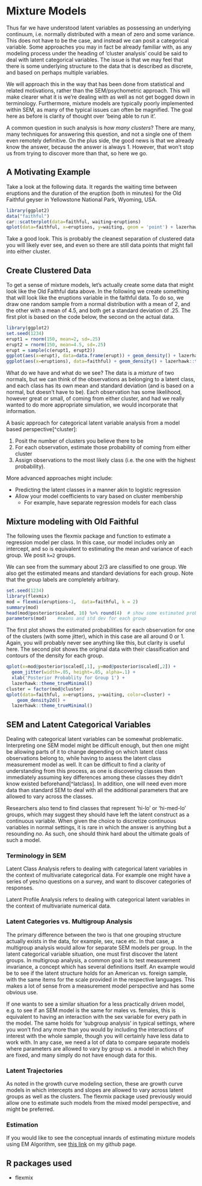 # Mixture Models

Thus far we have understood latent variables as possessing an underlying continuum, i.e. normally distributed with a mean of zero and some variance.  This does not have to be the case, and instead we can posit a categorical variable.  Some approaches you may in fact be already familiar with, as any modeling process under the heading of 'cluster analysis' could be said to deal with latent categorical variables.  The issue is that we may feel that there is some underlying structure to the data that is described as discrete, and based on perhaps multiple variables.  

We will approach this in the way that has been done from statistical and related motivations, rather than the SEM/psychometric approach.  This will make clearer what it is we're dealing with as well as not get bogged down in terminology.  Furthermore, mixture models are typically poorly implemented within SEM, as many of the typical issues can often be magnified.  The goal here as before is clarity of thought over 'being able to run it'.  

A common question in such analysis is *how many clusters*?  There are many, many techniques for answering this question, and not a single one of them even remotely definitive.  On the plus side, the good news is that we already know the answer, because the answer is always 1.  However, that won't stop us from trying to discover more than that, so here we go.


## A Motivating Example
Take a look at the following data. It regards the waiting time between eruptions and the duration of the eruption (both in minutes) for the Old Faithful geyser in Yellowstone National Park, Wyoming, USA.

```r
library(ggplot2)
data("faithful")
car::scatterplot(data=faithful, waiting~eruptions)
qplot(data=faithful, x=eruptions, y=waiting, geom = 'point') + lazerhawk::theme_trueMinimal()
```

Take a good look.  This is probably the cleanest separation of clustered data you will likely ever see, and even so there are still data points that might fall into either cluster.

## Create Clustered Data
To get a sense of mixture models, let's actually create some data that might look like the Old Faithful data above. In the following we create something that will look like the eruptions variable in the faithful data. To do so, we draw one random sample from a normal distribution with a mean of 2, and the other with a mean of 4.5, and both get a standard deviation of .25.  The first plot is based on the code below, the second on the actual data.

```r
library(ggplot2)
set.seed(1234)
erupt1 = rnorm(150, mean=2, sd=.25)
erupt2 = rnorm(150, mean=4.5, sd=.25)
erupt = sample(c(erupt1, erupt2))
ggplot(aes(x=erupt), data=data.frame(erupt)) + geom_density() + lazerhawk::theme_trueMinimal()
ggplot(aes(x=eruptions), data=faithful) + geom_density() + lazerhawk::theme_trueMinimal()
```

What do we have and what do we see?  The data is a *mixture* of two normals, but we can think of the observations as belonging to a latent class, and each class has its own mean and standard deviation (and is based on a normal, but doesn't have to be).  Each observation has some likelihood, however great or small, of coming from either cluster, and had we really wanted to do more appropriate simulation, we would incorporate that information.

A basic approach for categorical latent variable analysis from a model based perspective[^cluster]:

1. Posit the number of clusters you believe there to be
2. For each observation, estimate those probability of coming from either cluster
3. Assign observations to the most likely class (i.e. the one with the highest probability).

More advanced approaches might include:

- Predicting the latent classes in a manner akin to logistic regression
- Allow your model coefficients to vary based on cluster membership
    - For example, have separate regression models for each class


## Mixture modeling with Old Faithful
The following uses the <span class="pack">flexmix</span>  package and function to estimate a regression model per class.  In this case, our model includes only an intercept, and so is equivalent to estimating the mean and variance of each group.  We posit `k=2` groups.

We can see from the summary about 2/3 are classified to one group. We also get the estimated means and standard deviations for each group.  Note that the group labels are completely arbitrary.

```r
set.seed(1234)
library(flexmix)
mod = flexmix(eruptions~1,  data=faithful, k = 2)
summary(mod)
head(mod@posterior$scaled, 10) %>% round(4)  # show some estimated probabilities
parameters(mod)    #means and std dev for each group
```


The first plot shows the estimated probabilities for each observation for one of the clusters (with some jitter), which in this case are all around 0 or 1.  Again, you will probably never see anything like this, but clarity is useful here.  The second plot shows the original data with their classification and contours of the density for each group.

```r
qplot(x=mod@posterior$scaled[,1], y=mod@posterior$scaled[,2]) + 
  geom_jitter(width=.05, height=.05, alpha=.1) + 
  xlab('Posterior Probablity for Group 1') +
  lazerhawk::theme_trueMinimal() 
cluster = factor(mod@cluster)
qplot(data=faithful, x=eruptions, y=waiting, color=cluster) + 
    geom_density2d() +
  lazerhawk::theme_trueMinimal()
```



## SEM and Latent Categorical Variables

Dealing with categorical latent variables can be somewhat problematic. Interpreting one SEM model might be difficult enough, but then one might be allowing parts of it to change depending on which latent class observations belong to, while having to assess the latent class measurement model as well.  It can be difficult to find a clarity of understanding from this process, as one is discovering classes then immediately assuming key differences among these classes they didn't know existed beforehand[^latclass].  In addition, one will need even more data than standard SEM to deal with all the additional parameters that are allowed to vary across the classes.  

Researchers also tend to find classes that represent 'hi-lo' or 'hi-med-lo' groups, which may suggest they should have left the latent construct as a continuous variable. When given the choice to discretize continuous variables in normal settings, it is rare in which the answer is anything but a resounding *no*.  As such, one should think hard about the ultimate goals of such a model.  

### Terminology in SEM

<span class="emph">Latent Class Analysis</span> refers to dealing with categorical latent variables in the context of multivariate categorical data.  For example one might have a series of yes/no questions on a survey, and want to discover categories of responses.

<span class="emph">Latent Profile Analysis</span> refers to dealing with categorical latent variables in the context of multivariate numerical data. 

### Latent Categories vs. Multigroup Analysis

The primary difference between the two is that one grouping structure actually exists in the data, for example, sex, race etc. In that case, a <span class="emph">multigroup analysis</span> would allow for separate SEM models per group.  In the latent categorical variable situation, one must first discover the latent groups. In multigroup analysis, a common goal is to test <span class="emph">measurement invariance</span>, a concept which has several definitions itself.  An example would be to see if the latent structure holds for an American vs. foreign sample, with the same items for the scale provided in the respective languages. This makes a lot of sense from a measurement model perspective and has some obvious use.

If one wants to see a similar situation for a less practically driven model, e.g. to see if an SEM model is the same for males vs. females, this is equivalent to having an interaction with the sex variable for every path in the model.  The same holds for 'subgroup analysis' in typical settings, where you won't find any more than you would by including the interactions of interest with the whole sample, though you will certainly have less data to work with.  In any case, we need a lot of data to compare separate models where parameters are allowed to vary by group vs. a model in which they are fixed, and many simply do not have enough data for this.

### Latent Trajectories

As noted in the growth curve modeling section, these are growth curve models in which intercepts and slopes are allowed to vary across latent groups as well as the clusters.  The flexmix package used previously would allow one to estimate such models from the mixed model perspective, and might be preferred.

### Estimation

If you would like to see the conceptual innards of estimating mixture models using <span class="emph">EM Algorithm</span>, see [this link](https://github.com/mclark--/Miscellaneous-R-Code/tree/master/ModelFitting/EM%20Examples) on my github page.


## R packages used
- <span class="pack">flexmix</span>

